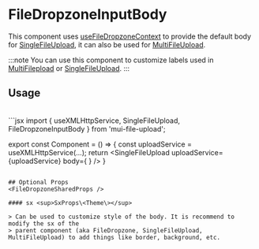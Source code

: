 

# FileDropzoneInputBody

This component uses [useFileDropzoneContext](../../hooks/useFileDropzoneContext) to provide the default body for 
[SingleFileUpload](../basics/SingleFileUpload), it can also be used for [MultiFileUpload](../basics/MultiFileUpload). 

:::note
You can use this component to customize labels used in [MultiFilepload](../basics/MultiFileUpload) or [SingleFileUpload](../basics/SingleFileUpload).
:::

## Usage
<CustomFileDropzoneInputBodyUsage />
<br/>
```jsx
import { useXMLHttpService, SingleFileUpload, FileDropzoneInputBody } from 'mui-file-upload';

export const Component = () => {
  const uploadService = useXMLHttpService(...);
  return <SingleFileUpload
    uploadService={uploadService}
    body={
      <FileDropzoneInputBody
        title='or Custom Title'
        dropTitle='or Custom Drop Title'
        disabledTitle='Custom Disabled Title'
        dragRejectedTitle='Custom Rejected Title'
        fileOverloadTitle='Custom Too Many Files'
      />
    }
  />
}
```

## Optional Props
<FileDropzoneSharedProps />

#### sx <sup>SxProps\<Theme\></sup>

> Can be used to customize style of the body. It is recommend to modify the sx of the 
> parent component (aka FileDropzone, SingleFileUpload, MultiFileUpload) to add things like border, background, etc.

